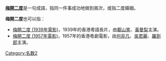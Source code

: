 '''[[梅開二度|梅開二度]]'''是一句成語，指同一件事成功地做到兩次，或指二度婚姻。

'''梅開二度'''也可以指：
* [[梅開二度_(1939年電影)|梅開二度 (1939年電影)]]，1939年的香港粵語長片，由[[鄺山笑|鄺山笑]]、[[黃曼梨|黃曼梨]]主演。
* [[梅開二度_(1957年電影)|梅開二度 (1957年電影)]]，1957年的香港粵劇電影，由[[何非凡|何非凡]]、[[吳君麗|吳君麗]]、[[羅劍郎|羅劍郎]]主演。

{{disambig|Cat=四字消歧义}}

[[Category:名数2|Category:名数2]]